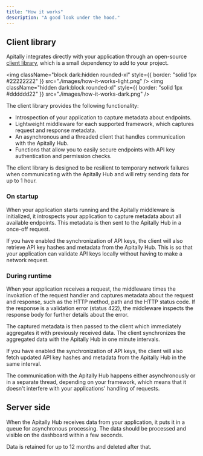 ```yaml
---
title: "How it works"
description: "A good look under the hood."
---
```


## Client library

Apitally integrates directly with your application through an open-source [client library](https://github.com/apitally/python-client), which is a small dependency to add to your project.

<img
  className="block dark:hidden rounded-xl"
  style={{ border: "solid 1px #22222222" }}
  src="./images/how-it-works-light.png"
/>
<img
  className="hidden dark:block rounded-xl"
  style={{ border: "solid 1px #dddddd22" }}
  src="./images/how-it-works-dark.png"
/>

The client library provides the following functionality:

- Introspection of your application to capture metadata about endpoints.
- Lightweight middleware for each supported framework, which captures request and response metadata.
- An asynchronous and a threaded client that handles communication with the Apitally Hub.
- Functions that allow you to easily secure endpoints with API key authentication and permission checks.

<Note>
  The client library is designed to be resilient to temporary network failures
  when communicating with the Apitally Hub and will retry sending data for up to
  1 hour.
</Note>

### On startup

When your application starts running and the Apitally middleware is initialized, it introspects your application to capture metadata about all available endpoints.
This metadata is then sent to the Apitally Hub in a once-off request.

If you have enabled the synchronization of API keys, the client will also retrieve API key hashes and metadata from the Apitally Hub.
This is so that your application can validate API keys locally without having to make a network request.

### During runtime

When your application receives a request, the middleware times the invokation of the request handler and captures metadata about the request and response, such as the HTTP method, path and the HTTP status code.
If the response is a validation error (status 422), the middleware inspects the response body for further details about the error.

The captured metadata is then passed to the client which immediately aggregates it with previously received data.
The client synchronizes the aggregated data with the Apitally Hub in one minute intervals.

If you have enabled the synchronization of API keys, the client will also fetch updated API key hashes and metadata from the Apitally Hub in the same interval.

<Note>
  The communication with the Apitally Hub happens either asynchronously or in a
  separate thread, depending on your framework, which means that it doesn't
  interfere with your applications' handling of requests.
</Note>

## Server side

When the Apitally Hub receives data from your application, it puts it in a queue for asynchronous processing. The data should be processed and visible on the dashboard within a few seconds.

Data is retained for up to 12 months and deleted after that.

